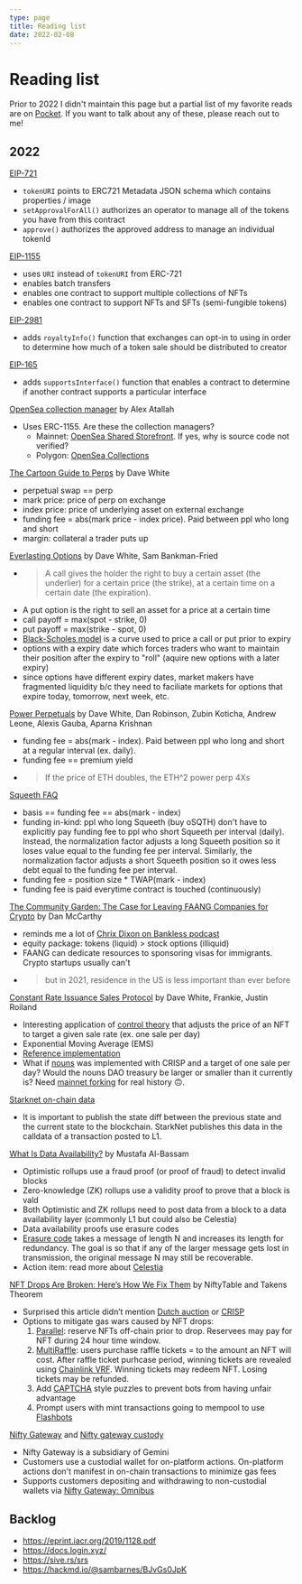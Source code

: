 ```yaml
---
type: page
title: Reading list
date: 2022-02-08
---
```


# Reading list

Prior to 2022 I didn't maintain this page but a partial list of my favorite reads are on [Pocket](https://getpocket.com/@cp8p4T62A36aod1542g5815g8ed7AX7a7dtzW8u6aoN1ejpfR1058Rk2yemnKa3b).
If you want to talk about any of these, please reach out to me!

## 2022

[EIP-721](https://eips.ethereum.org/EIPS/eip-721)
- `tokenURI` points to ERC721 Metadata JSON schema which contains properties / image
- `setApprovalForAll()` authorizes an operator to manage all of the tokens you have from this contract
- `approve()` authorizes the approved address to manage an individual tokenId

[EIP-1155](https://eips.ethereum.org/EIPS/eip-1155)
- uses `URI` instead of `tokenURI` from ERC-721
- enables batch transfers
- enables one contract to support multiple collections of NFTs
- enables one contract to support NFTs and SFTs (semi-fungible tokens)

[EIP-2981](https://eips.ethereum.org/EIPS/eip-2981)
- adds `royaltyInfo()` function that exchanges can opt-in to using in order to determine how much of a token sale should be distributed to creator

[EIP-165](https://eips.ethereum.org/EIPS/eip-165)
- adds `supportsInterface()` function that enables a contract to determine if another contract supports a particular interface

[OpenSea collection manager](https://blog.opensea.io/announcements/introducing-the-collection-manager/) by Alex Atallah
- Uses ERC-1155. Are these the collection managers?
  - Mainnet: [OpenSea Shared Storefront](https://etherscan.io/token/0x495f947276749ce646f68ac8c248420045cb7b5e#readContract). If yes, why is source code not verified?
  - Polygon: [OpenSea Collections](https://polygonscan.com/token/0x2953399124f0cbb46d2cbacd8a89cf0599974963#readContract)

[The Cartoon Guide to Perps](https://research.paradigm.xyz/cartoon-guide-to-perps) by Dave White
- perpetual swap == perp
- mark price: price of perp on exchange
- index price: price of underlying asset on external exchange
- funding fee = abs(mark price - index price). Paid between ppl who long and short
- margin: collateral a trader puts up

[Everlasting Options](https://www.paradigm.xyz/2021/05/everlasting-options) by Dave White, Sam Bankman-Fried
- > A call gives the holder the right to buy a certain asset (the underlier) for a certain price (the strike), at a certain time on a certain date (the expiration).
- A put option is the right to sell an asset for a price at a certain time
- call payoff = max(spot - strike, 0)
- put payoff = max(strike - spot, 0)
- [Black-Scholes model](https://en.wikipedia.org/wiki/Black%E2%80%93Scholes_model) is a curve used to price a call or put prior to expiry
- options with a expiry date which forces traders who want to maintain their position after the expiry to "roll" (aquire new options with a later expiry)
- since options have different expiry dates, market makers have fragmented liquidity b/c they need to faciliate markets for options that expire today, tomorrow, next week, etc.

[Power Perpetuals](https://www.paradigm.xyz/2021/08/power-perpetuals) by Dave White, Dan Robinson, Zubin Koticha, Andrew Leone, Alexis Gauba, Aparna Krishnan
- funding fee = abs(mark - index). Paid between ppl who long and short at a regular interval (ex. daily).
- funding fee == premium yield
- > If the price of ETH doubles, the ETH^2 power perp 4Xs

[Squeeth FAQ](https://opyn.gitbook.io/squeeth/resources/squeeth-faq)
- basis == funding fee == abs(mark - index)
- funding in-kind: ppl who long Squeeth (buy oSQTH) don't have to explicitly pay funding fee to ppl who short Squeeth per interval (daily).
  Instead, the normalization factor adjusts a long Squeeth position so it loses value equal to the funding fee per interval.
  Similarly, the normalization factor adjusts a short Squeeth position so it owes less debt equal to the funding fee per interval.
- funding fee = position size * TWAP(mark - index)
- funding fee is paid everytime contract is touched (continuously)

[The Community Garden: The Case for Leaving FAANG Companies for Crypto](https://www.paradigm.xyz/2021/09/the-community-garden-the-case-for-leaving-faang-companies-for-crypto) by Dan McCarthy
- reminds me a lot of [Chrix Dixon on Bankless podcast](http://podcast.banklesshq.com/90-5-mental-models-for-web3-chris-dixon)
- equity package: tokens (liquid) > stock options (illiquid)
- FAANG can dedicate resources to sponsoring visas for immigrants. Crypto startups usually can't
- > but in 2021, residence in the US is less important than ever before

[Constant Rate Issuance Sales Protocol](https://www.paradigm.xyz/2022/01/constant-rate-issuance-sales-protocol) by Dave White, Frankie, Justin Roiland
- Interesting application of [control theory](https://en.wikipedia.org/wiki/Control_theory) that adjusts the price of an NFT to target a given sale rate (ex. one sale per day)
- Exponential Moving Average (EMS)
- [Reference implementation](https://github.com/FrankieIsLost/CRISP)
- What if [nouns](https://nouns.wtf/) was implemented with CRISP and a target of one sale per day? Would the nouns DAO treasury be larger or smaller than it currently is? Need [mainnet forking](https://hardhat.org/hardhat-network/guides/mainnet-forking.html) for real history 🙃.

[Starknet on-chain data](https://starknet.io/documentation/on-chain-data/)
- It is important to publish the state diff between the previous state and the current state to the blockchain. StarkNet publishes this data in the calldata of a transaction posted to L1.

[What Is Data Availability?](https://coinmarketcap.com/alexandria/article/what-is-data-availability) by Mustafa Al-Bassam
- Optimistic rollups use a fraud proof (or proof of fraud) to detect invalid blocks
- Zero-knowledge (ZK) rollups use a validity proof to prove that a block is vald
- Both Optimistic and ZK rollups need to post data from a block to a data availability layer (commonly L1 but could also be Celestia)
- Data availability proofs use erasure codes
- [Erasure code](https://en.wikipedia.org/wiki/Erasure_code) takes a message of length N and increases its length for redundancy. The goal is so that if any of the larger message gets lost in transmission, the original message N may still be recoverable.
- Action item: read more about [Celestia](https://celestia.org/resources/)

[NFT Drops Are Broken: Here’s How We Fix Them](https://nftnow.com/features/nft-drops-are-broken-heres-how-we-fix-them/) by NiftyTable and Takens Theorem
- Surprised this article didn’t mention [Dutch auction](https://en.wikipedia.org/wiki/Dutch_auction) or [CRISP](https://www.paradigm.xyz/2022/01/constant-rate-issuance-sales-protocol)
- Options to mitigate gas wars caused by NFT drops:
  1. [Parallel](https://parallel.life/): reserve NFTs off-chain prior to drop. Reservees may pay for NFT during 24 hour time window.
  2. [MultiRaffle](https://github.com/Anish-Agnihotri/MultiRaffle): users purchase raffle tickets = to the amount an NFT will cost. After raffle ticket purhcase period, winning tickets are revealed using [Chainlink VRF](https://docs.chain.link/docs/chainlink-vrf/). Winning tickets may redeem NFT. Losing tickets may be refunded.
  3. Add [CAPTCHA](https://en.wikipedia.org/wiki/CAPTCHA) style puzzles to prevent bots from having unfair advantage
  4. Prompt users with mint transactions going to mempool to use [Flashbots](https://docs.flashbots.net/flashbots-protect/rpc/quick-start/)

[Nifty Gateway](https://www.finder.com/nifty-gateway-review) and [Nifty gateway custody](https://help.niftygateway.com/hc/en-us/articles/4409003713299-An-Explanation-of-Nifty-Gateway-s-Custody-Option)
- Nifty Gateway is a subsidiary of Gemini
- Customers use a custodial wallet for on-platform actions. On-platform actions don't manifest in on-chain transactions to minimize gas fees
- Supports customers depositing and withdrawing to non-custodial wallets via [Nifty Gateway: Omnibus](http://etherscan.io/address/0xe052113bd7d7700d623414a0a4585bcae754e9d5)

## Backlog
- https://eprint.iacr.org/2019/1128.pdf
- https://docs.login.xyz/
- https://sive.rs/srs
- https://hackmd.io/@sambarnes/BJvGs0JpK
